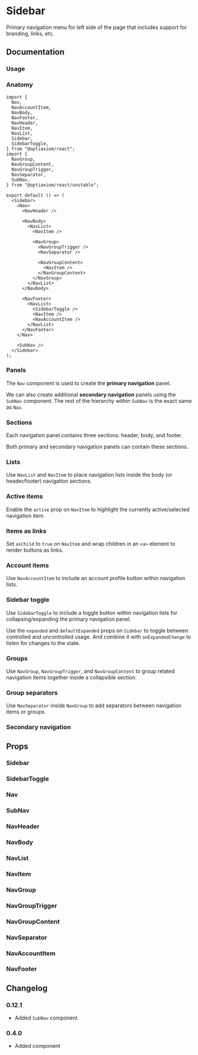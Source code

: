 
# Sidebar

Primary navigation menu for left side of the page that includes support for branding, links, etc.

<Links component="sidebar" />

## Documentation

### Usage

<Demo component="sidebar/usage" />

### Anatomy

```tsx
import {
  Nav,
  NavAccountItem,
  NavBody,
  NavFooter,
  NavHeader,
  NavItem,
  NavList,
  Sidebar,
  SidebarToggle,
} from "@optiaxiom/react";
import {
  NavGroup,
  NavGroupContent,
  NavGroupTrigger,
  NavSeparator,
  SubNav,
} from "@optiaxiom/react/unstable";

export default () => (
  <Sidebar>
    <Nav>
      <NavHeader />

      <NavBody>
        <NavList>
          <NavItem />

          <NavGroup>
            <NavGroupTrigger />
            <NavSeparator />

            <NavGroupContent>
              <NavItem />
            </NavGroupContent>
          </NavGroup>
        </NavList>
      </NavBody>

      <NavFooter>
        <NavList>
          <SidebarToggle />
          <NavItem />
          <NavAccountItem />
        </NavList>
      </NavFooter>
    </Nav>

    <SubNav />
  </Sidebar>
);
```

### Panels

The `Nav` component is used to create the **primary navigation** panel.

<Demo component="sidebar/panel/usage" />

We can also create additional **secondary navigation** panels using the `SubNav` component. The rest of the hierarchy within `SubNav` is the exact same as `Nav`.

<Demo component="sidebar/panel/sub-usage" />

### Sections

Each navigation panel contains three sections: header, body, and footer.

<Demo component="sidebar/section/usage" />

Both primary and secondary navigation panels can contain these sections.

<Demo component="sidebar/section/sub-usage" />

### Lists

Use `NavList` and `NavItem` to place navigation lists inside the body (or header/footer) navigation sections.

<Demo component="sidebar/item/usage" />

### Active items

Enable the `active` prop on `NavItem` to highlight the currently active/selected navigation item.

<Demo component="sidebar/item/active-usage" />

### Items as links

Set `asChild` to `true` on `NavItem` and wrap children in an `<a>` element to render buttons as links.

<Demo component="sidebar/item/link-usage" />

### Account items

Use `NavAccountItem` to include an account profile button within navigation lists.

<Demo component="sidebar/account-item/usage" />

### Sidebar toggle

Use `SidebarToggle` to include a toggle button within navigation lists for collapsing/expanding the primary navigation panel.

Use the `expanded` and `defaultExpanded` props on `Sidebar` to toggle between controlled and uncontrolled usage. And combine it with `onExpandedChange` to listen for changes to the state.

<Demo component="sidebar/toggle/usage" />

### Groups

Use `NavGroup`, `NavGroupTrigger`, and `NavGroupContent` to group related navigation items together inside a collapsible section.

<Demo component="sidebar/group/usage" />

### Group separators

Use `NavSeparator` inside `NavGroup` to add separators between navigation items or groups.

<Demo component="sidebar/group/separator-usage" />

### Secondary navigation

<Demo component="sidebar/sub-nav-usage" />

## Props

### Sidebar

<PropsTable component="Sidebar" />

### SidebarToggle

<PropsTable component="SidebarToggle" />

### Nav

<PropsTable component="Nav" />

### SubNav

<PropsTable component="SubNav" />

### NavHeader

<PropsTable component="NavHeader" />

### NavBody

<PropsTable component="NavBody" />

### NavList

<PropsTable component="NavList" />

### NavItem

<PropsTable component="NavItem" />

### NavGroup

<PropsTable component="NavGroup" />

### NavGroupTrigger

<PropsTable component="NavGroupTrigger" />

### NavGroupContent

<PropsTable component="NavGroupContent" />

### NavSeparator

<PropsTable component="NavSeparator" />

### NavAccountItem

<PropsTable component="NavAccountItem" />

### NavFooter

<PropsTable component="NavFooter" />

## Changelog

### 0.12.1

- Added `SubNav` component

### 0.4.0

- Added component
